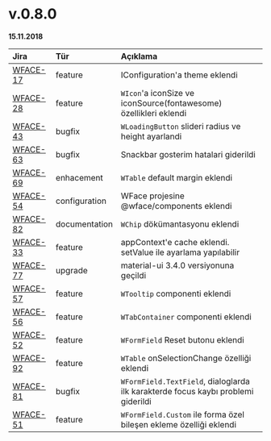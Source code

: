# v.0.8.0

**15.11.2018**


| Jira                                                      | Tür           | Açıklama                                                                          |
|:----------------------------------------------------------|:--------------|:----------------------------------------------------------------------------------|
| [WFACE-17](https://jira.digiturk.com.tr/browse/WFACE-17)  | feature       | IConfiguration'a theme eklendi                                                    |
| [WFACE-28](https://jira.digiturk.com.tr/browse/WFACE-28)  | feature       | `WIcon`'a iconSize ve iconSource(fontawesome) özellikleri eklendi                 |
| [WFACE-43](https://jira.digiturk.com.tr/browse/WFACE-43)  | bugfix        | `WLoadingButton` slideri radius ve height ayarlandi                               |
| [WFACE-63](https://jira.digiturk.com.tr/browse/WFACE-63)  | bugfix        | Snackbar gosterim hatalari giderildi                                              |
| [WFACE-69](https://jira.digiturk.com.tr/browse/WFACE-69)  | enhacement    | `WTable` default margin eklendi                                                   |
| [WFACE-54](https://jira.digiturk.com.tr/browse/WFACE-54)  | configuration | WFace projesine @wface/components eklendi                                         |
| [WFACE-82](https://jira.digiturk.com.tr/browse/WFACE-82)  | documentation | `WChip` dökümantasyonu eklendi                                                    |
| [WFACE-33](https://jira.digiturk.com.tr/browse/WFACE-33)  | feature       | appContext'e cache eklendi. setValue ile ayarlama yapılabilir                     |
| [WFACE-77](https://jira.digiturk.com.tr/browse/WFACE-77)  | upgrade       | material-ui 3.4.0 versiyonuna geçildi                                             |
| [WFACE-57](https://jira.digiturk.com.tr/browse/WFACE-57)  | feature       | `WTooltip` componenti eklendi                                                     |
| [WFACE-56](https://jira.digiturk.com.tr/browse/WFACE-56)  | feature       | `WTabContainer` componenti eklendi                                                |
| [WFACE-52](https://jira.digiturk.com.tr/browse/WFACE-52)  | feature       | `WFormField` Reset butonu eklendi                                                 |
| [WFACE-92](https://jira.digiturk.com.tr/browse/WFACE-92)  | feature       | `WTable` onSelectionChange özelliği eklendi                                       |
| [WFACE-81](https://jira.digiturk.com.tr/browse/WFACE-81)  | bugfix        | `WFormField.TextField`, dialoglarda ilk karakterde focus kaybı problemi giderildi |
| [WFACE-51](https://jira.digiturk.com.tr/browse/WFACE-51)  | feature       | `WFormField.Custom` ile forma özel bileşen ekleme özelliği eklendi                |

